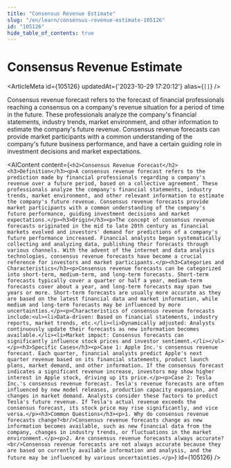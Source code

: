 ```yaml
---
title: "Consensus Revenue Estimate"
slug: "/en/learn/consensus-revenue-estimate-105126"
id: "105126"
hide_table_of_contents: true
---
```



# Consensus Revenue Estimate

<ArticleMeta id={105126} updatedAt={'2023-10-29 17:20:12'} alias={`[]`} />
<div className='border-solid border-b border-t-0 my-4 border-[var(--ifm-color-gray-300)]' />

Consensus revenue forecast refers to the forecast of financial professionals reaching a consensus on a company's revenue situation for a period of time in the future. These professionals analyze the company's financial statements, industry trends, market environment, and other information to estimate the company's future revenue. Consensus revenue forecasts can provide market participants with a common understanding of the company's future business performance, and have a certain guiding role in investment decisions and market expectations.

<AIContent content={`<h2>Consensus Revenue Forecast</h2><h3>Definition</h3><p>A consensus revenue forecast refers to the prediction made by financial professionals regarding a company's revenue over a future period, based on a collective agreement. These professionals analyze the company's financial statements, industry trends, market environment, and other relevant information to estimate the company's future revenue. Consensus revenue forecasts provide market participants with a common understanding of the company's future performance, guiding investment decisions and market expectations.</p><h3>Origin</h3><p>The concept of consensus revenue forecasts originated in the mid to late 20th century as financial markets evolved and investors' demand for predictions of a company's future performance increased. Financial analysts began systematically collecting and analyzing data, publishing their forecasts through various channels. With the advent of the internet and data analysis technologies, consensus revenue forecasts have become a crucial reference for investors and market participants.</p><h3>Categories and Characteristics</h3><p>Consensus revenue forecasts can be categorized into short-term, medium-term, and long-term forecasts. Short-term forecasts typically cover a quarter or half a year, medium-term forecasts cover about a year, and long-term forecasts may span two years or more. Short-term forecasts are usually more accurate as they are based on the latest financial data and market information, while medium and long-term forecasts may be influenced by more uncertainties.</p><p>Characteristics of consensus revenue forecasts include:<ul><li>Data-driven: Based on financial statements, industry reports, market trends, etc.</li><li>Dynamically adjusted: Analysts continuously update their forecasts as new information becomes available.</li><li>Market impact: Consensus forecasts can significantly influence stock prices and investor sentiment.</li></ul></p><h3>Specific Cases</h3><p>Case 1: Apple Inc.'s consensus revenue forecast. Each quarter, financial analysts predict Apple's next quarter revenue based on its financial statements, product launch plans, market demand, and other information. If the consensus forecast indicates a significant revenue increase, investors may show higher interest in Apple stock, driving up its price.</p><p>Case 2: Tesla Inc.'s consensus revenue forecast. Tesla's revenue forecasts are often influenced by new model releases, production capacity expansion, and changes in market demand. Analysts consider these factors to predict Tesla's future revenue. If Tesla's actual revenue exceeds the consensus forecast, its stock price may rise significantly, and vice versa.</p><h3>Common Questions</h3><p>1. Why do consensus revenue forecasts change?<br/>Consensus revenue forecasts change as new information becomes available, such as new financial data from the company, changes in industry trends, or fluctuations in the market environment.</p><p>2. Are consensus revenue forecasts always accurate?<br/>Consensus revenue forecasts are not always accurate because they are based on currently available information and analysis, and the future may be influenced by various uncertainties.</p>`} id={105126} />
